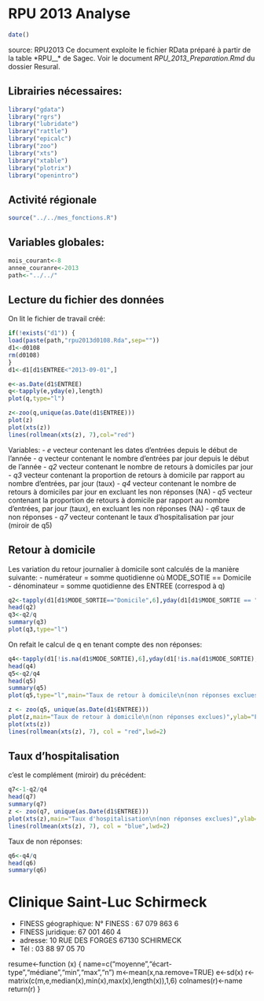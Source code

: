 RPU 2013 Analyse
========================================================
```r
date()
```
source: RPU2013
Ce document exploite le fichier RData préparé à partir de la table *RPU__* de Sagec. Voir le document *RPU_2013_Preparation.Rmd* du dossier Resural.

Librairies nécessaires:
-----------------------
```r
library("gdata")
library("rgrs")
library("lubridate")
library("rattle")
library("epicalc")
library("zoo")
library("xts")
library("xtable")
library("plotrix")
library("openintro")
```
Activité régionale
-----------------------------
```r
source("../../mes_fonctions.R")
```
Variables globales:
-------------------
```r
mois_courant<-8
annee_couranre<-2013
path<-"../../"
```

Lecture du fichier des données
---------------------------------------
On lit le fichier de travail créé:
```r

if(!exists("d1")) {
load(paste(path,"rpu2013d0108.Rda",sep=""))
d1<-d0108
rm(d0108)
}
d1<-d1[d1$ENTREE<"2013-09-01",]

e<-as.Date(d1$ENTREE)
q<-tapply(e,yday(e),length)
plot(q,type="l")

z<-zoo(q,unique(as.Date(d1$ENTREE)))
plot(z)
plot(xts(z))
lines(rollmean(xts(z), 7),col="red")
```
Variables:
- *e* vecteur contenant les dates d'entrées depuis le début de l'année
- *q* vecteur contenant le nombre d'entrées par jour depuis le début de l'année
- *q2* vecteur contenant le nombre de retours à domiciles par jour
- *q3* vecteur contenant la proportion de retours à domicile par rapport au nombre d'entrées, par jour (taux)
- *q4* vecteur contenant le nombre de retours à domiciles par jour en excluant les non réponses (NA)
- *q5* vecteur contenant la proportion de retours à domicile par rapport au nombre d'entrées, par jour (taux), en excluant les non réponses (NA)
- *q6* taux de non réponses
- *q7* vecteur contenant le taux d'hospitalisation par jour (miroir de q5)

Retour à domicile
-----------------
Les variation du retour journalier à domicile sont calculés de la manière suivante:
- numérateur = somme quotidienne où MODE_SOTIE == Domicile
- dénominateur = somme quotidienne des ENTREE (correspod à q)
```r
q2<-tapply(d1[d1$MODE_SORTIE=="Domicile",6],yday(d1[d1$MODE_SORTIE == "Domicile", 6]),length)
head(q2)
q3<-q2/q
summary(q3)
plot(q3,type="l")
```
On refait le calcul de q en tenant compte des non réponses:
```r
q4<-tapply(d1[!is.na(d1$MODE_SORTIE),6],yday(d1[!is.na(d1$MODE_SORTIE), 6]),length)
head(q4)
q5<-q2/q4
head(q5)
summary(q5)
plot(q5,type="l",main="Taux de retour à domicile\n(non réponses exclues)",ylab="Fréquence",xlab="Jours")

z <- zoo(q5, unique(as.Date(d1$ENTREE)))
plot(z,main="Taux de retour à domicile\n(non réponses exclues)",ylab="Fréquence",xlab="Période (moyenne lissée sur 7 jours")
plot(xts(z))
lines(rollmean(xts(z), 7), col = "red",lwd=2)
```
Taux d'hospitalisation
----------------------
c'est le complément (miroir) du précédent:
```r
q7<-1-q2/q4
head(q7)
summary(q7)
z <- zoo(q7, unique(as.Date(d1$ENTREE)))
plot(xts(z),main="Taux d'hospitalisation\n(non réponses exclues)",ylab="Fréquence",xlab="Période (moyenne lissée sur 7 jours")
lines(rollmean(xts(z), 7), col = "blue",lwd=2)
```

Taux de non réponses:
```r
q6<-q4/q
head(q6)
summary(q6)
```
Clinique Saint-Luc Schirmeck
============================

- FINESS géographique: N° FINESS :  67 079 863 6
- FINESS juridique:    67 001 460 4
- adresse: 10 RUE DES FORGES 67130 SCHIRMECK
- Tél : 03 88 97 05 70 

resume<-function (x)
{
  name=c("moyenne","écart-type","médiane","min","max","n")
	m<-mean(x,na.remove=TRUE)
	e<-sd(x)
	r<-matrix(c(m,e,median(x),min(x),max(x),length(x)),1,6)
	colnames(r)<-name
	return(r)
}